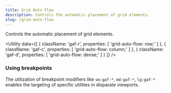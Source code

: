 ```yaml
---
title: Grid Auto Flow
description: Controls the automatic placement of grid elements.
slug: /grid-auto-flow
---
```



Controls the automatic placement of grid elements.

<Utility
  data={[
    {
        className: 'gaf-r',
        properties: [
            'grid-auto-flow: row;'
        ]
    },
    {
        className: 'gaf-c',
        properties: [
            'grid-auto-flow: column;'
        ]
    },
    {
        className: 'gaf-d',
        properties: [
            'grid-auto-flow: dense;'
        ]
    }
  ]}
/>

### Using breakpoints

The utilization of breakpoint modifiers like `sm:gaf-*`, `md:gaf-*`, `lg:gaf-*` enables the targeting of specific utilities in disparate viewports.